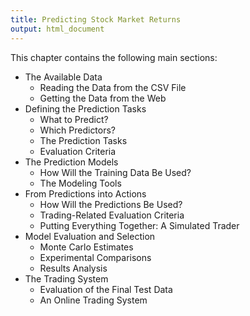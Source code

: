 ```yaml
---
title: Predicting Stock Market Returns
output: html_document
---
```



This chapter contains the following main sections:


<!-- availData.Rnw --> 
- The Available Data
    + Reading the Data from the CSV File
    + Getting the Data from the Web
<!-- predTask.Rnw --> 
- Defining the Prediction Tasks
    + What to Predict?
    + Which Predictors?
    + The Prediction Tasks
    + Evaluation Criteria
<!-- PredModels.Rnw --> 
- The Prediction Models
    + How Will the Training Data Be Used?
    + The Modeling Tools
<!-- Trading.Rnw --> 
- From Predictions into Actions
    + How Will the Predictions Be Used?
    + Trading-Related Evaluation Criteria
    + Putting Everything Together: A Simulated Trader
<!-- EvalAndSel.Rnw --> 
- Model Evaluation and Selection
    + Monte Carlo Estimates
    + Experimental Comparisons
    + Results Analysis
<!-- TradSys.Rnw --> 
- The Trading System
    + Evaluation of the Final Test Data
    + An Online Trading System
